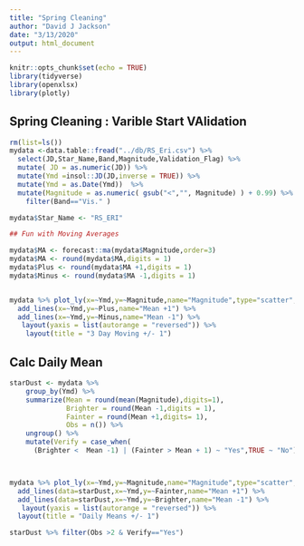 ---
title: "Spring Cleaning"
author: "David J Jackson"
date: "3/13/2020"
output: html_document
---

```{r setup, include=FALSE, echo=FALSE}
knitr::opts_chunk$set(echo = TRUE)
library(tidyverse)
library(openxlsx)
library(plotly)
```

## Spring Cleaning : Varible Start VAlidation

```{r, echo=FALSE}
rm(list=ls())
mydata <-data.table::fread("../db/RS_Eri.csv") %>% 
  select(JD,Star_Name,Band,Magnitude,Validation_Flag) %>%
  mutate( JD = as.numeric(JD)) %>%
  mutate(Ymd =insol::JD(JD,inverse = TRUE)) %>%
  mutate(Ymd = as.Date(Ymd))  %>%
  mutate(Magnitude = as.numeric( gsub("<","", Magnitude) ) + 0.99) %>%
    filter(Band=="Vis." )

mydata$Star_Name <- "RS_ERI"

## Fun with Moving Averages

mydata$MA <- forecast::ma(mydata$Magnitude,order=3)
mydata$MA <- round(mydata$MA,digits = 1)
mydata$Plus <- round(mydata$MA +1,digits = 1)
mydata$Minus <- round(mydata$MA -1,digits = 1)


mydata %>% plot_ly(x=~Ymd,y=~Magnitude,name="Magnitude",type="scatter",mode="markers") %>% 
  add_lines(x=~Ymd,y=~Plus,name="Mean +1") %>% 
  add_lines(x=~Ymd,y=~Minus,name="Mean -1") %>%
   layout(yaxis = list(autorange = "reversed")) %>%
    layout(title = "3 Day Moving +/- 1")

```
## Calc Daily Mean 

```{r, echo=FALSE}
starDust <- mydata %>%
    group_by(Ymd) %>%
    summarize(Mean = round(mean(Magnitude),digits=1),
              Brighter = round(Mean -1,digits = 1),
              Fainter = round(Mean +1,digits= 1),
              Obs = n()) %>% 
    ungroup() %>% 
    mutate(Verify = case_when(
      (Brighter <  Mean -1) | (Fainter > Mean + 1) ~ "Yes",TRUE ~ "No")) 



mydata %>% plot_ly(x=~Ymd,y=~Magnitude,name="Magnitude",type="scatter",mode="markers") %>% 
  add_lines(data=starDust,x=~Ymd,y=~Fainter,name="Mean +1") %>% 
  add_lines(data=starDust,x=~Ymd,y=~Brighter,name="Mean -1") %>%
   layout(yaxis = list(autorange = "reversed")) %>%
  layout(title = "Daily Means +/- 1")
```
```{r}
starDust %>% filter(Obs >2 & Verify=="Yes") 
```


